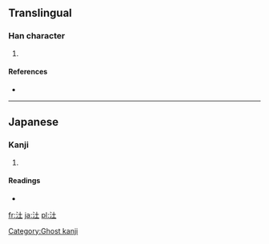 ==Translingual==

===Han character===
{{Han char|rn=85|rad=水|as=03|sn=6|four=|canj=水土 (EG), XX水土 (XXEG)}}

# {{defn|Han|sort=水03}}

====References====
* {{Han ref|kx=0607.051|hdz=31551.031|uh=6C62|ud=27746}}

----

==Japanese==

===Kanji===
{{ja-kanji|grade=|rs=水03}}

# {{defn|lang=ja|sort=水03}}

====Readings====
* {{ja-readings|on=|kun=[[つち]] (tsuchi)}}

[[Category:Ghost kanji]]

[[fr:汢]]
[[ja:汢]]
[[pl:汢]]